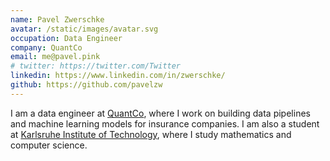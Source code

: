 ```yaml
---
name: Pavel Zwerschke
avatar: /static/images/avatar.svg
occupation: Data Engineer
company: QuantCo
email: me@pavel.pink
# twitter: https://twitter.com/Twitter
linkedin: https://www.linkedin.com/in/zwerschke/
github: https://github.com/pavelzw
---
```


I am a data engineer at [QuantCo](https://quantco.com), where I work on building data pipelines and machine learning models for insurance companies. I am also a student at [Karlsruhe Institute of Technology](https://kit.edu), where I study mathematics and computer science.
